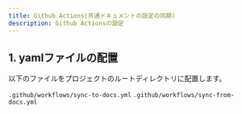 ```yaml
---
title: Github Actions(共通ドキュメントの設定の同期)
description: Github Actionsの設定
---
```

## 1. yamlファイルの配置

以下のファイルをプロジェクトのルートディレクトリに配置します。

 `.github/workflows/sync-to-docs.yml`
 `.github/workflows/sync-from-docs.yml`
